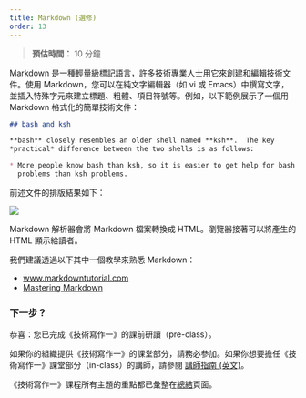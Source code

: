```yaml
---
title: Markdown (選修)
order: 13
---
```


> **預估時間：** 10 分鐘

Markdown 是一種輕量級標記語言，許多技術專業人士用它來創建和編輯技術文件。使用 Markdown，您可以在純文字編輯器（如 vi 或 Emacs）中撰寫文字，並插入特殊字元來建立標題、粗體、項目符號等。例如，以下範例展示了一個用 Markdown 格式化的簡單技術文件：

```markdown
## bash and ksh

**bash** closely resembles an older shell named **ksh**.  The key
*practical* difference between the two shells is as follows:

* More people know bash than ksh, so it is easier to get help for bash
  problems than ksh problems.
```

前述文件的排版結果如下：

![](images/ex1.png)

Markdown 解析器會將 Markdown 檔案轉換成 HTML。瀏覽器接著可以將產生的 HTML 顯示給讀者。

我們建議透過以下其中一個教學來熟悉 Markdown：

* [www.markdowntutorial.com](https://www.markdowntutorial.com/)
* [Mastering Markdown](https://guides.github.com/features/mastering-markdown/)

### 下一步？

恭喜：您已完成《技術寫作一》的課前研讀（pre-class）。

如果你的組織提供《技術寫作一》的課堂部分，請務必參加。如果你想要擔任《技術寫作一》課堂部分（in-class）的講師，請參閱 [講師指南 (英文)](https://developers.google.com/tech-writing/for-instructors/one/instructors-guide){target="_blank"}。

《技術寫作一》課程所有主題的重點都已彙整在[總結](../summary/index.qmd)頁面。
